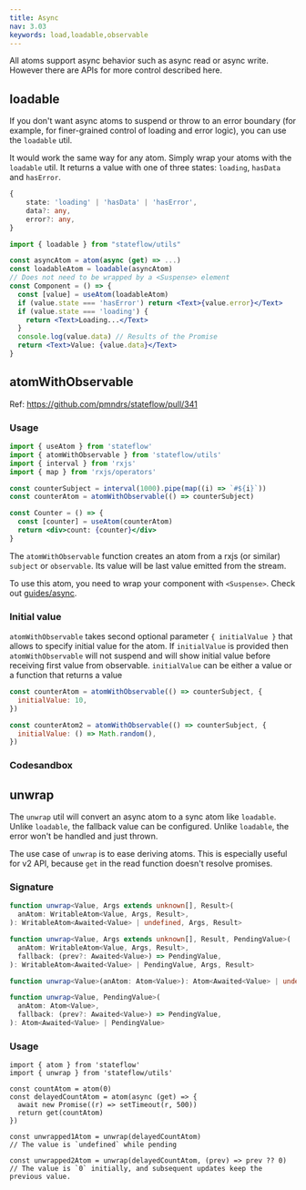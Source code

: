 ```yaml
---
title: Async
nav: 3.03
keywords: load,loadable,observable
---
```


All atoms support async behavior such as async read or async write. However there are APIs for more control described here.

## loadable

If you don't want async atoms to suspend or throw to an error boundary (for example, for finer-grained control of loading and error logic), you can use the `loadable` util.

It would work the same way for any atom. Simply wrap your atoms with the `loadable` util. It returns a value with one of three states: `loading`, `hasData` and `hasError`.

```ts
{
	state: 'loading' | 'hasData' | 'hasError',
	data?: any,
	error?: any,
}
```

```jsx
import { loadable } from "stateflow/utils"

const asyncAtom = atom(async (get) => ...)
const loadableAtom = loadable(asyncAtom)
// Does not need to be wrapped by a <Suspense> element
const Component = () => {
  const [value] = useAtom(loadableAtom)
  if (value.state === 'hasError') return <Text>{value.error}</Text>
  if (value.state === 'loading') {
    return <Text>Loading...</Text>
  }
  console.log(value.data) // Results of the Promise
  return <Text>Value: {value.data}</Text>
}
```

## atomWithObservable

Ref: https://github.com/pmndrs/stateflow/pull/341

### Usage

```jsx
import { useAtom } from 'stateflow'
import { atomWithObservable } from 'stateflow/utils'
import { interval } from 'rxjs'
import { map } from 'rxjs/operators'

const counterSubject = interval(1000).pipe(map((i) => `#${i}`))
const counterAtom = atomWithObservable(() => counterSubject)

const Counter = () => {
  const [counter] = useAtom(counterAtom)
  return <div>count: {counter}</div>
}
```

The `atomWithObservable` function creates an atom from a rxjs (or similar) `subject` or `observable`.
Its value will be last value emitted from the stream.

To use this atom, you need to wrap your component with `<Suspense>`. Check out [guides/async](../guides/async.mdx).

### Initial value

`atomWithObservable` takes second optional parameter `{ initialValue }` that allows to specify initial value for the atom. If `initialValue` is provided then `atomWithObservable` will not suspend and will show initial value before receiving first value from observable. `initialValue` can be either a value or a function that returns a value

```js
const counterAtom = atomWithObservable(() => counterSubject, {
  initialValue: 10,
})

const counterAtom2 = atomWithObservable(() => counterSubject, {
  initialValue: () => Math.random(),
})
```

### Codesandbox

<CodeSandbox id="88pnt" />

## unwrap

The `unwrap` util will convert an async atom to a sync atom like `loadable`.
Unlike `loadable`, the fallback value can be configured.
Unlike `loadable`, the error won't be handled and just thrown.

The use case of `unwrap` is to ease deriving atoms.
This is especially useful for v2 API,
because `get` in the read function doesn't resolve promises.

### Signature

```ts
function unwrap<Value, Args extends unknown[], Result>(
  anAtom: WritableAtom<Value, Args, Result>,
): WritableAtom<Awaited<Value> | undefined, Args, Result>

function unwrap<Value, Args extends unknown[], Result, PendingValue>(
  anAtom: WritableAtom<Value, Args, Result>,
  fallback: (prev?: Awaited<Value>) => PendingValue,
): WritableAtom<Awaited<Value> | PendingValue, Args, Result>

function unwrap<Value>(anAtom: Atom<Value>): Atom<Awaited<Value> | undefined>

function unwrap<Value, PendingValue>(
  anAtom: Atom<Value>,
  fallback: (prev?: Awaited<Value>) => PendingValue,
): Atom<Awaited<Value> | PendingValue>
```

### Usage

```tsx
import { atom } from 'stateflow'
import { unwrap } from 'stateflow/utils'

const countAtom = atom(0)
const delayedCountAtom = atom(async (get) => {
  await new Promise((r) => setTimeout(r, 500))
  return get(countAtom)
})

const unwrapped1Atom = unwrap(delayedCountAtom)
// The value is `undefined` while pending

const unwrapped2Atom = unwrap(delayedCountAtom, (prev) => prev ?? 0)
// The value is `0` initially, and subsequent updates keep the previous value.
```
